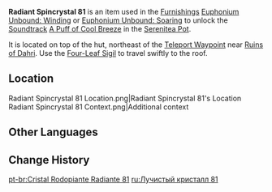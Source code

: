 {{Item Infobox
|id          = 141081
|image       = Item Radiant Spincrystal.png
|type        = Adventure Items
|group       = Radiant Spincrystals
|group2      = Sumeru Spincrystals
|quality     = 4
|invCategory = Precious Items
|description = This wondrous crystal contains a certain rhythm, like something beautiful woven from delicate silk. These items can be found throughout the mainland or from merchants who collect curios. The tune held within this crystal can be revivified in your [[Serenitea Pot]] using either "[[Euphonium Unbound: Winding]]" or "[[Euphonium Unbound: Soaring]]." The tune contained within this [[Radiant Spincrystal]] is "[[A Puff of Cool Breeze]]".
|source1     = South of [[Ruins of Dahri]]
|track       = A Puff of Cool Breeze
}}
'''Radiant Spincrystal 81''' is an item used in the [[Furnishings]] [[Euphonium Unbound: Winding]] or [[Euphonium Unbound: Soaring]] to unlock the [[Soundtrack]] [[A Puff of Cool Breeze]] in the [[Serenitea Pot]].<!--to unlock the [[Soundtrack]] in the [[Serenitea Pot]].-->

It is located on top of the hut, northeast of the [[Teleport Waypoint]] near [[Ruins of Dahri]]. Use the [[Four-Leaf Sigil]] to travel swiftly to the roof.

==Location==
<gallery>
Radiant Spincrystal 81 Location.png|Radiant Spincrystal 81's Location
Radiant Spincrystal 81 Context.png|Additional context
</gallery>

==Other Languages==
{{Other Languages
|default_hidden = 1
|en      = Radiant Spincrystal 81
|zhs     = 旋曜玉帛·其八十一
|zhs_rm  = Xuán Yào Yùbó - Qí Bāshíyī
|zht     = 旋曜玉帛·其八十一
|zht_rm  = Xuán Yào Yùbó - Qí Bāshíyī
|ja      = 旋曜玉帛·81
|ja_rm   = Senyougyokuhaku - 81 {{Assumed}}
|ko      = 빛나는 결정·81
|ko_rm   = Binnaneun Gyeoljeong - Palssibil
|es      = Girocristal radiante (81)
|fr      = Gyrocristal radiant 81
|ru      = Лучистый кристалл 81
|th      = Radiant Spincrystal 81
|vi      = Ngọc Thạch Âm Vang 81
|de      = Strahlender Drehkristall LXXXI
|id      = Radiant Spincrystal 81
|pt      = Cristal Rodopiante Radiante 81
|tr      = Parlak Burgu Kristal 81
|it      = Voltacristallo radioso 81
}}

==Change History==
{{Change History|3.0}}

[[pt-br:Cristal Rodopiante Radiante 81]]
[[ru:Лучистый кристалл 81]]